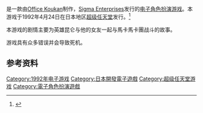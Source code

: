 {{NoteTA
| G1=Games
}}

{{vgname|摩訶摩訶|ja=摩訶摩訶}}是一款由[[Office_Koukan|Office Koukan]]制作，[[Sigma_Enterprises|Sigma Enterprises]]发行的[[电子角色扮演游戏|电子角色扮演游戏]]。本游戏于1992年4月24日在日本地区[[超级任天堂|超级任天堂]]发行。<ref name="gamefaqs">{{cite web| url = http://www.gamefaqs.com/snes/570838-maka-maka/data| title = Release information| publisher = [[GameFAQs|GameFAQs]]| date = | accessdate = 2015-09-26| archive-date = 2016-03-04| archive-url = https://web.archive.org/web/20160304045443/http://www.gamefaqs.com/snes/570838-maka-maka/data| dead-url = no}}</ref>

本游戏的剧情主要为英雄昆仑与他的女友一起与馬卡馬卡團战斗的故事。

游戏具有众多错误并会导致死机。

== 参考资料 ==
{{Reflist}}

{{DEFAULTSORT:Maka Maka}}
[[Category:1992年电子游戏|Category:1992年电子游戏]]
[[Category:日本開發電子遊戲|Category:日本開發電子遊戲]]
[[Category:超级任天堂游戏|Category:超级任天堂游戏]]
[[Category:電子角色扮演遊戲|Category:電子角色扮演遊戲]]

{{rpg-videogame-stub}}